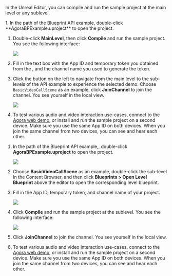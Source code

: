 
<PlatformWrapper platform="blueprint">

In the Unreal Editor, you can compile and run the sample project at the main level or any sublevel.

<Tabs>
<TabItem value="Main level" label="Main Level">
1. In the path of the Blueprint API example, double-click **AgoraBPExample.uproject** to open the project.

1. Double-click **MainLevel**, then click **Compile** and run the sample project. You see the following interface:

    ![](https://agora-doc.s3.us-east-1.amazonaws.com/images/video-sdk/run-compile-blueprint-tab-1-1.png)

1. Fill in the text box with the App ID and temporary token you obtained from the <Vg k="CONSOLE" />, and the channel name you used to generate the token.

1. Click the button on the left to navigate from the main level to the sub-levels of the API example to experience the selected demo. Choose `BasicVideoCallScene` as an example, click **JoinChannel** to join the channel. You see yourself in the local view.

    ![](https://agora-doc.s3.us-east-1.amazonaws.com/images/video-sdk/run-compile-blueprint-tab-1-2.png)

1. To test various audio and video interaction use-cases, connect to the [Agora web demo](https://webdemo.agora.io/basicVideoCall/index.html), or install and run the sample project on a second device. Make sure you use the same App ID on both devices. When you join the same channel from two devices, you can see and hear each other.

</TabItem>
<TabItem value="sub level" label="Sub Level">

1. In the path of the Blueprint API example,, double-click **AgoraBPExample.uproject** to open the project.

    ![](https://agora-doc.s3.us-east-1.amazonaws.com/images/video-sdk/run-compile-blueprint-tab-2-1.png)

1. Choose **BasicVideoCallScene** as an example, double-click the sub-level in the Content Browser, and then click **Blueprints > Open Level Blueprint** above the editor to open the corresponding level blueprint.

1.  Fill in the App ID, temporary token, and channel name of your project.

    ![](https://agora-doc.s3.us-east-1.amazonaws.com/images/video-sdk/run-compile-blueprint-tab-2-2.png)

1. Click **Compile** and run the sample project at the sublevel. You see the following interface:

    ![](https://agora-doc.s3.us-east-1.amazonaws.com/images/video-sdk/run-compile-blueprint-tab-2-3.png)

1. Click **JoinChannel** to join the channel. You see yourself in the local view.   

1. To test various audio and video interaction use-cases, connect to the [Agora web demo](https://webdemo.agora.io/basicVideoCall/index.html), or install and run the sample project on a second device. Make sure you use the same App ID on both devices. When you join the same channel from two devices, you can see and hear each other.

</TabItem>
</Tabs>
</PlatformWrapper>